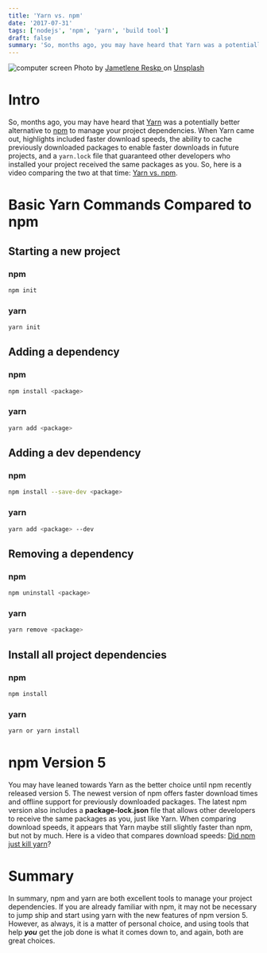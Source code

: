 ```yaml
---
title: 'Yarn vs. npm'
date: '2017-07-31'
tags: ['nodejs', 'npm', 'yarn', 'build tool']
draft: false
summary: 'So, months ago, you may have heard that Yarn was a potentially better alternative to npm to manage your project dependencies. When Yarn came out, highlights included faster download speeds, the ability to cache previously downloaded packages to enable faster downloads...'
---
```


<div class="text-center">
  <Image alt="computer screen" src="/static/images/yarnOrNpm.jpg" width={600} height={434} />
  Photo by <a href="https://unsplash.com/@reskp?utm_source=unsplash&utm_medium=referral&utm_content=creditCopyText">
    Jametlene Reskp
  </a> on <a href="https://unsplash.com/s/photos/build-tool?utm_source=unsplash&utm_medium=referral&utm_content=creditCopyText">Unsplash</a>
</div>

# Intro

So, months ago, you may have heard that [Yarn](https://yarnpkg.com/en/) was a potentially better alternative to [npm](https://www.npmjs.com/) to manage your project dependencies. When Yarn came out, highlights included faster download speeds, the ability to cache previously downloaded packages to enable faster downloads in future projects, and a `yarn.lock` file that guaranteed other developers who installed your project received the same packages as you. So, here is a video comparing the two at that time: [Yarn vs. npm](https://www.youtube.com/watch?v=OCW3Jz6F8Ek).

# Basic Yarn Commands Compared to npm

## Starting a new project

### npm

```bash
npm init
```

### yarn

```bash
yarn init
```

## Adding a dependency

### npm

```bash
npm install <package>
```

### yarn

```bash
yarn add <package>
```

## Adding a dev dependency

### npm

```bash
npm install --save-dev <package>
```

### yarn

```bash
yarn add <package> --dev
```

## Removing a dependency

### npm

```bash
npm uninstall <package>
```

### yarn

```bash
yarn remove <package>
```

## Install all project dependencies

### npm

```bash
npm install
```

### yarn

```bash
yarn or yarn install
```

# npm Version 5

You may have leaned towards Yarn as the better choice until npm recently released version 5. The newest version of npm offers faster download times and offline support for previously downloaded packages. The latest npm version also includes a **package-lock.json** file that allows other developers to receive the same packages as you, just like Yarn. When comparing download speeds, it appears that Yarn maybe still slightly faster than npm, but not by much. Here is a video that compares download speeds: [Did npm just kill yarn](https://www.youtube.com/watch?v=Pq05bTlTDPM)?

# Summary

In summary, npm and yarn are both excellent tools to manage your project dependencies. If you are already familiar with npm, it may not be necessary to jump ship and start using yarn with the new features of npm version 5. However, as always, it is a matter of personal choice, and using tools that help **_you_** get the job done is what it comes down to, and again, both are great choices.
